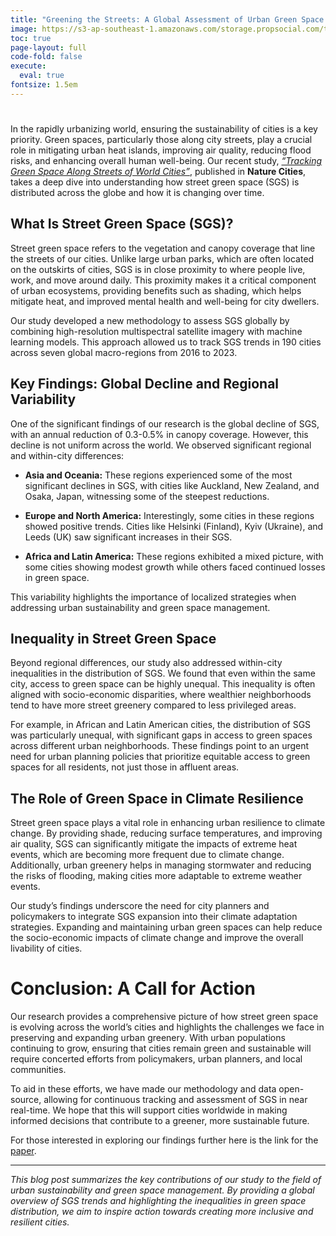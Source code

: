 ```yaml
---
title: "Greening the Streets: A Global Assessment of Urban Green Space Trends and Inequalities"
image: https://s3-ap-southeast-1.amazonaws.com/storage.propsocial.com/topic/post_picture/2434/7-Semanja_Kajang_StreetScape_property_PropSocial_large.jpg
toc: true
page-layout: full
code-fold: false
execute:
  eval: true
fontsize: 1.5em
---
```


# 

::: justify
In the rapidly urbanizing world, ensuring the sustainability of cities is a key priority. Green spaces, particularly those along city streets, play a crucial role in mitigating urban heat islands, improving air quality, reducing flood risks, and enhancing overall human well-being. Our recent study, [*"Tracking Green Space Along Streets of World Cities"*](), published in **Nature Cities**, takes a deep dive into understanding how street green space (SGS) is distributed across the globe and how it is changing over time.
:::

## What Is Street Green Space (SGS)?

::: justify
Street green space refers to the vegetation and canopy coverage that line the streets of our cities. Unlike large urban parks, which are often located on the outskirts of cities, SGS is in close proximity to where people live, work, and move around daily. This proximity makes it a critical component of urban ecosystems, providing benefits such as shading, which helps mitigate heat, and improved mental health and well-being for city dwellers.

Our study developed a new methodology to assess SGS globally by combining high-resolution multispectral satellite imagery with machine learning models. This approach allowed us to track SGS trends in 190 cities across seven global macro-regions from 2016 to 2023.
:::

## Key Findings: Global Decline and Regional Variability

::: justify
One of the significant findings of our research is the global decline of SGS, with an annual reduction of 0.3-0.5% in canopy coverage. However, this decline is not uniform across the world. We observed significant regional and within-city differences:

-   **Asia and Oceania:** These regions experienced some of the most significant declines in SGS, with cities like Auckland, New Zealand, and Osaka, Japan, witnessing some of the steepest reductions.

-   **Europe and North America:** Interestingly, some cities in these regions showed positive trends. Cities like Helsinki (Finland), Kyiv (Ukraine), and Leeds (UK) saw significant increases in their SGS.

-   **Africa and Latin America:** These regions exhibited a mixed picture, with some cities showing modest growth while others faced continued losses in green space.

This variability highlights the importance of localized strategies when addressing urban sustainability and green space management.
:::

## Inequality in Street Green Space

::: justify
Beyond regional differences, our study also addressed within-city inequalities in the distribution of SGS. We found that even within the same city, access to green space can be highly unequal. This inequality is often aligned with socio-economic disparities, where wealthier neighborhoods tend to have more street greenery compared to less privileged areas.

For example, in African and Latin American cities, the distribution of SGS was particularly unequal, with significant gaps in access to green spaces across different urban neighborhoods. These findings point to an urgent need for urban planning policies that prioritize equitable access to green spaces for all residents, not just those in affluent areas.
:::

## The Role of Green Space in Climate Resilience

::: justify
Street green space plays a vital role in enhancing urban resilience to climate change. By providing shade, reducing surface temperatures, and improving air quality, SGS can significantly mitigate the impacts of extreme heat events, which are becoming more frequent due to climate change. Additionally, urban greenery helps in managing stormwater and reducing the risks of flooding, making cities more adaptable to extreme weather events.

Our study's findings underscore the need for city planners and policymakers to integrate SGS expansion into their climate adaptation strategies. Expanding and maintaining urban green spaces can help reduce the socio-economic impacts of climate change and improve the overall livability of cities.
:::

# Conclusion: A Call for Action

::: justify
Our research provides a comprehensive picture of how street green space is evolving across the world's cities and highlights the challenges we face in preserving and expanding urban greenery. With urban populations continuing to grow, ensuring that cities remain green and sustainable will require concerted efforts from policymakers, urban planners, and local communities.

To aid in these efforts, we have made our methodology and data open-source, allowing for continuous tracking and assessment of SGS in near real-time. We hope that this will support cities worldwide in making informed decisions that contribute to a greener, more sustainable future.

For those interested in exploring our findings further here is the link for the [paper]().

------------------------------------------------------------------------

*This blog post summarizes the key contributions of our study to the field of urban sustainability and green space management. By providing a global overview of SGS trends and highlighting the inequalities in green space distribution, we aim to inspire action towards creating more inclusive and resilient cities.*
:::
